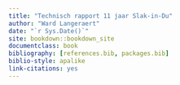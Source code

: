 ```yaml
---
title: "Technisch rapport 11 jaar Slak-in-Du"
author: "Ward Langeraert"
date: "`r Sys.Date()`"
site: bookdown::bookdown_site
documentclass: book
bibliography: [references.bib, packages.bib]
biblio-style: apalike
link-citations: yes
---
```

